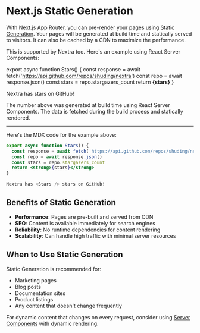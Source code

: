 # Next.js Static Generation

With Next.js App Router, you can pre-render your pages using [Static Generation](https://nextjs.org/docs/app/building-your-application/rendering/server-components). Your pages will be generated at build time and statically served to visitors. It can also be cached by a CDN to maximize the performance.

This is supported by Nextra too. Here's an example using React Server Components:

export async function Stars() {
  const response = await fetch('https://api.github.com/repos/shuding/nextra')
  const repo = await response.json()
  const stars = repo.stargazers_count
  return <strong>{stars}</strong>
}

<div className="p-4 border border-gray-200 dark:border-gray-900 rounded mt-6">
  Nextra has <Stars /> stars on GitHub!
</div>

The number above was generated at build time using React Server Components. The data is fetched during the build process and statically rendered.

---

Here's the MDX code for the example above:

```jsx
export async function Stars() {
  const response = await fetch('https://api.github.com/repos/shuding/nextra')
  const repo = await response.json()
  const stars = repo.stargazers_count
  return <strong>{stars}</strong>
}

Nextra has <Stars /> stars on GitHub!
```

## Benefits of Static Generation

- **Performance**: Pages are pre-built and served from CDN
- **SEO**: Content is available immediately for search engines
- **Reliability**: No runtime dependencies for content rendering
- **Scalability**: Can handle high traffic with minimal server resources

## When to Use Static Generation

Static Generation is recommended for:

- Marketing pages
- Blog posts
- Documentation sites
- Product listings
- Any content that doesn't change frequently

For dynamic content that changes on every request, consider using [Server Components](https://nextjs.org/docs/app/building-your-application/rendering/server-components) with dynamic rendering.

